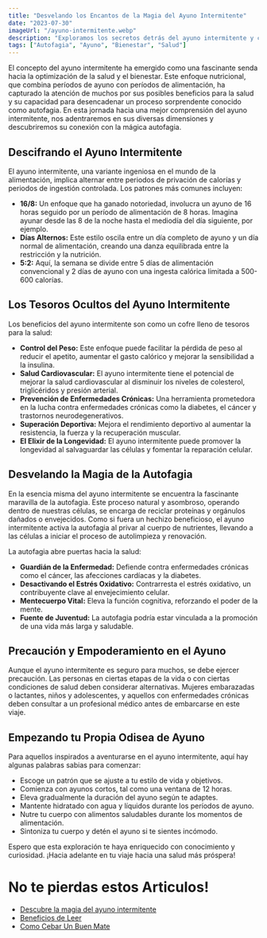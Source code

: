 ```yaml
---
title: "Desvelando los Encantos de la Magia del Ayuno Intermitente"
date: "2023-07-30"
imageUrl: "/ayuno-intermitente.webp"
description: "Exploramos los secretos detrás del ayuno intermitente y cómo esta práctica puede transformar tu salud. Descubre los diferentes enfoques, beneficios y consideraciones para incorporar el ayuno intermitente de manera efectiva en tu rutina diaria."
tags: ["Autofagia", "Ayuno", "Bienestar", "Salud"]
---
```


<CustomImage
  src="https://raw.githubusercontent.com/sebiten/posts/main/images/ayuno-intermitente.webp"
  alt="Desvelando los Encantos de la Magia del Ayuno Intermitente"
/>

El concepto del ayuno intermitente ha emergido como una fascinante senda hacia la optimización de la salud y el bienestar. Este enfoque nutricional, que combina períodos de ayuno con períodos de alimentación, ha capturado la atención de muchos por sus posibles beneficios para la salud y su capacidad para desencadenar un proceso sorprendente conocido como autofagia. En esta jornada hacia una mejor comprensión del ayuno intermitente, nos adentraremos en sus diversas dimensiones y descubriremos su conexión con la mágica autofagia.

## Descifrando el Ayuno Intermitente

El ayuno intermitente, una variante ingeniosa en el mundo de la alimentación, implica alternar entre periodos de privación de calorías y periodos de ingestión controlada. Los patrones más comunes incluyen:

- **16/8:** Un enfoque que ha ganado notoriedad, involucra un ayuno de 16 horas seguido por un período de alimentación de 8 horas. Imagina ayunar desde las 8 de la noche hasta el mediodía del día siguiente, por ejemplo.
- **Días Alternos:** Este estilo oscila entre un día completo de ayuno y un día normal de alimentación, creando una danza equilibrada entre la restricción y la nutrición.
- **5:2:** Aquí, la semana se divide entre 5 días de alimentación convencional y 2 días de ayuno con una ingesta calórica limitada a 500-600 calorías.

## Los Tesoros Ocultos del Ayuno Intermitente

Los beneficios del ayuno intermitente son como un cofre lleno de tesoros para la salud:

- **Control del Peso:** Este enfoque puede facilitar la pérdida de peso al reducir el apetito, aumentar el gasto calórico y mejorar la sensibilidad a la insulina.
- **Salud Cardiovascular:** El ayuno intermitente tiene el potencial de mejorar la salud cardiovascular al disminuir los niveles de colesterol, triglicéridos y presión arterial.
- **Prevención de Enfermedades Crónicas:** Una herramienta prometedora en la lucha contra enfermedades crónicas como la diabetes, el cáncer y trastornos neurodegenerativos.
- **Superación Deportiva:** Mejora el rendimiento deportivo al aumentar la resistencia, la fuerza y la recuperación muscular.
- **El Elixir de la Longevidad:** El ayuno intermitente puede promover la longevidad al salvaguardar las células y fomentar la reparación celular.

## Desvelando la Magia de la Autofagia

En la esencia misma del ayuno intermitente se encuentra la fascinante maravilla de la autofagia. Este proceso natural y asombroso, operando dentro de nuestras células, se encarga de reciclar proteínas y orgánulos dañados o envejecidos. Como si fuera un hechizo beneficioso, el ayuno intermitente activa la autofagia al privar al cuerpo de nutrientes, llevando a las células a iniciar el proceso de autolimpieza y renovación.

La autofagia abre puertas hacia la salud:

- **Guardián de la Enfermedad:** Defiende contra enfermedades crónicas como el cáncer, las afecciones cardíacas y la diabetes.
- **Desactivando el Estrés Oxidativo:** Contrarresta el estrés oxidativo, un contribuyente clave al envejecimiento celular.
- **Mentecuerpo Vital:** Eleva la función cognitiva, reforzando el poder de la mente.
- **Fuente de Juventud:** La autofagia podría estar vinculada a la promoción de una vida más larga y saludable.

## Precaución y Empoderamiento en el Ayuno

Aunque el ayuno intermitente es seguro para muchos, se debe ejercer precaución. Las personas en ciertas etapas de la vida o con ciertas condiciones de salud deben considerar alternativas. Mujeres embarazadas o lactantes, niños y adolescentes, y aquellos con enfermedades crónicas deben consultar a un profesional médico antes de embarcarse en este viaje.

## Empezando tu Propia Odisea de Ayuno

Para aquellos inspirados a aventurarse en el ayuno intermitente, aquí hay algunas palabras sabias para comenzar:

- Escoge un patrón que se ajuste a tu estilo de vida y objetivos.
- Comienza con ayunos cortos, tal como una ventana de 12 horas.
- Eleva gradualmente la duración del ayuno según te adaptes.
- Mantente hidratado con agua y líquidos durante los períodos de ayuno.
- Nutre tu cuerpo con alimentos saludables durante los momentos de alimentación.
- Sintoniza tu cuerpo y detén el ayuno si te sientes incómodo.

Espero que esta exploración te haya enriquecido con conocimiento y curiosidad. ¡Hacia adelante en tu viaje hacia una salud más próspera!

# No te pierdas estos Articulos!

- [Descubre la magia del ayuno intermitente](https://abelardo.blog/posts/ayuno-intermitente)
- [Beneficios de Leer](https://abelardo.blog/posts/beneficios-de-leer)
- [Como Cebar Un Buen Mate](https://abelardo.blog/posts/como-cebar-un-buen-mate)
